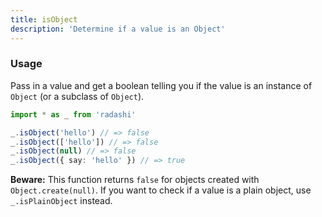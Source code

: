 ```yaml
---
title: isObject
description: 'Determine if a value is an Object'
---
```


### Usage

Pass in a value and get a boolean telling you if the value is an instance of `Object` (or a subclass of `Object`).

```ts
import * as _ from 'radashi'

_.isObject('hello') // => false
_.isObject(['hello']) // => false
_.isObject(null) // => false
_.isObject({ say: 'hello' }) // => true
```

**Beware:** This function returns `false` for objects created with `Object.create(null)`. If you want to check if a value is a plain object, use `_.isPlainObject` instead.
